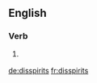 ==English==

===Verb===
{{head|en|verb form}}

# {{en-third-person singular of|disspirit}} {{alternative spelling of|dispirits}}

[[de:disspirits]]
[[fr:disspirits]]